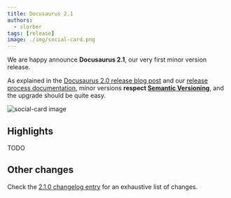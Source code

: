 ```yaml
---
title: Docusaurus 2.1
authors:
  - slorber
tags: [release]
image: ./img/social-card.png
---
```


We are happy announce **Docusaurus 2.1**, our very first minor version release.

As explained in the [Docusaurus 2.0 release blog post](/blog/2022/08/01/announcing-docusaurus-2.0) and our [release process documentation](/community/release-process), minor versions **respect [Semantic Versioning](https://semver.org/)**, and the upgrade should be quite easy.

![social-card image](./img/social-card.png)

<!--truncate-->

## Highlights

TODO

## Other changes

Check the [2.1.0 changelog entry](/changelog/2.1.0) for an exhaustive list of changes.

